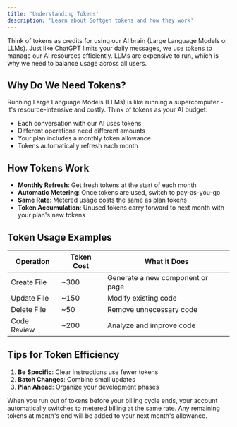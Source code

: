 ```yaml
---
title: 'Understanding Tokens'
description: 'Learn about Softgen tokens and how they work'
---
```


Think of tokens as credits for using our AI brain (Large Language Models or LLMs). Just like ChatGPT limits your daily messages, we use tokens to manage our AI resources efficiently. LLMs are expensive to run, which is why we need to balance usage across all users.

## Why Do We Need Tokens?

Running Large Language Models (LLMs) is like running a supercomputer - it's resource-intensive and costly. Think of tokens as your AI budget:
- Each conversation with our AI uses tokens
- Different operations need different amounts
- Your plan includes a monthly token allowance
- Tokens automatically refresh each month

## How Tokens Work

- **Monthly Refresh**: Get fresh tokens at the start of each month
- **Automatic Metering**: Once tokens are used, switch to pay-as-you-go
- **Same Rate**: Metered usage costs the same as plan tokens
- **Token Accumulation**: Unused tokens carry forward to next month with your plan's new tokens

## Token Usage Examples

| Operation | Token Cost | What it Does |
|-----------|------------|--------------|
| Create File | ~300 | Generate a new component or page |
| Update File | ~150 | Modify existing code |
| Delete File | ~50 | Remove unnecessary code |
| Code Review | ~200 | Analyze and improve code |

## Tips for Token Efficiency

1. **Be Specific**: Clear instructions use fewer tokens
2. **Batch Changes**: Combine small updates
3. **Plan Ahead**: Organize your development phases

When you run out of tokens before your billing cycle ends, your account automatically switches to metered billing at the same rate. Any remaining tokens at month's end will be added to your next month's allowance.